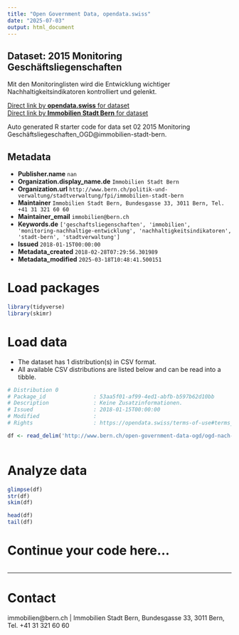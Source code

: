 ```yaml
---
title: "Open Government Data, opendata.swiss"
date: "2025-07-03"
output: html_document
---
```


## Dataset: 2015 Monitoring Geschäftsliegenschaften

Mit den Monitoringlisten wird die Entwicklung wichtiger Nachhaltigkeitsindikatoren kontrolliert und gelenkt.

[Direct link by **opendata.swiss** for dataset](https://opendata.swiss/de/dataset/2015-monitoring-geschaeftsliegenschaften)<br>
[Direct link by **Immobilien Stadt Bern** for dataset](http://www.bern.ch/open-government-data-ogd/ogd-nach-themen/immobilien-ogd)

Auto generated R starter code for data set 02 2015 Monitoring Geschäftsliegeschaften_OGD@immobilien-stadt-bern.

## Metadata

- **Publisher.name** `nan`
- **Organization.display_name.de** `Immobilien Stadt Bern`
- **Organization.url** `http://www.bern.ch/politik-und-verwaltung/stadtverwaltung/fpi/immobilien-stadt-bern`
- **Maintainer** `Immobilien Stadt Bern, Bundesgasse 33, 3011 Bern, Tel. +41 31 321 60 60 `
- **Maintainer_email** `immobilien@bern.ch`
- **Keywords.de** `['geschaftsliegenschaften', 'immobilien', 'monitoring-nachhaltige-entwicklung', 'nachhaltigkeitsindikatoren', 'stadt-bern', 'stadtverwaltung']`
- **Issued** `2018-01-15T00:00:00`
- **Metadata_created** `2018-02-28T07:29:56.301989`
- **Metadata_modified** `2025-03-18T10:48:41.500151`


# Load packages

```r

library(tidyverse)
library(skimr)

```

# Load data

-   The dataset has 1 distribution(s) in CSV format.
-   All available CSV distributions are listed below and can be read into a tibble.

```r

# Distribution 0
# Package_id               : 53aa5f01-af99-4ed1-abfb-b597b62d10bb
# Description              : Keine Zusatzinformationen.
# Issued                   : 2018-01-15T00:00:00
# Modified                 : 
# Rights                   : https://opendata.swiss/terms-of-use#terms_by

df <- read_delim('http://www.bern.ch/open-government-data-ogd/ogd-nach-themen/immobilien-ogd/download-monitoring-ogd/2015-monitoring-geschäftsliegeschaften.txt/download')



```

# Analyze data

```r

glimpse(df)
str(df)
skim(df)

head(df)
tail(df)

```

# Continue your code here...

```r

```

------------------------------------------------------------------------

# Contact

immobilien@bern.ch | Immobilien Stadt Bern, Bundesgasse 33, 3011 Bern, Tel. +41 31 321 60 60
